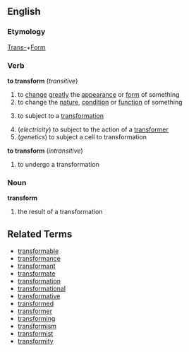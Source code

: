 ==English==
===Etymology===
[[Trans-]]+[[Form]]
===Verb===
'''to transform'''  (''transitive'')
# to [[change]] [[greatly]] the [[appearance]] or [[form]] of something
# to change the [[nature]], [[condition]] or [[function]] of something
#{{mathematics}} to subject to a [[transformation]]
#(''electricity'') to subject to the action of a [[transformer]]
#(''genetics'') to subject a cell to transformation
'''to transform'''  (''intransitive'')
#to undergo a transformation
===Noun===
'''transform'''
#{{mathematics}} the result of a transformation

==Related Terms==
*[[transformable]]
*[[transformance]]
*[[transformant]]
*[[transformate]]
*[[transformation]]
*[[transformational]]
*[[transformative]]
*[[transformed]]
*[[transformer]]
*[[transforming]]
*[[transformism]]
*[[transformist]]
*[[transformity]]